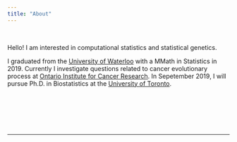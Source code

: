 ```yaml
---
title: "About"
---
```


<link rel="stylesheet" href="styles.css" type="text/css">


<script type="text/javascript">
    //<!CDATA[
        var bodyBgs = [];
        bodyBgs[0] = "images/01.jpg";
        bodyBgs[1] = "images/02.jpg";
        bodyBgs[2] = "images/03.jpg";
        bodyBgs[3] = "images/04.jpg";
        bodyBgs[4] = "images/05.jpg";
        bodyBgs[5] = "images/06.jpg";
        bodyBgs[6] = "images/07.jpg";
        bodyBgs[7] = "images/08.jpg";
        bodyBgs[8] = "images/09.jpg";
        bodyBgs[9] = "images/10.jpg";
        bodyBgs[10] = "images/11.jpg";
        bodyBgs[11] = "images/12.jpg";
        bodyBgs[12] = "images/13.jpg";
        bodyBgs[13] = "images/14.jpg";
        bodyBgs[14] = "images/15.jpg";
        bodyBgs[15] = "images/16.jpg";

        var randomBgIndex = Math.floor(Math.random() * 16);

    //
        document.write("<img src="+ bodyBgs[randomBgIndex] + " style='height:210px; border:1px solid; margin-right: 10px' align='left' >" );
    //]]>
    </script>


&nbsp;


Hello! I am interested in computational statistics and statistical genetics. 

I graduated from the [University of Waterloo](https://uwaterloo.ca/statistics-and-actuarial-science/) with a MMath in Statistics in 2019. Currently I investigate questions related to cancer evolutionary process at [Ontario Institute for Cancer Research](https://oicr.on.ca/). In Sepetember 2019, I will pursue Ph.D. in Biostatistics at the [University of Toronto](http://www.dlsph.utoronto.ca/division/biostatistics/).


&nbsp;



&nbsp;


&nbsp;

---


